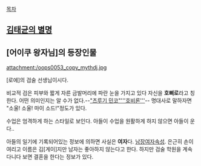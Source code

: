 [[목차]]

== '''[[김태균의 별명]]''' ==


== [어이쿠 왕자님]의 등장인물 ==

attachment:/oops0053_copy_mythdj.jpg

[로에]의 검술 선생님이시다.

비교적 검은 피부와 짧게 자른 금발머리에 파란 눈을 가지고 있다 자신을 '''호삐로'''라고 칭한다. 어떤 의미인지는 알 수가 없다.--[["츠루기 민코"'''호비론''']]--
명대사로 말하자면 "소울! 소울! 마이 소드!"정도가 있다.

수업은 엄격하게 하는 스타일로 보인다. 아들이 수업을 원활하게 하지 않으면 아들이 운다..

아들의 일기에 기록되어있는 정보에 의하면 사실은 '''여자'''다. [[남장여자]]속성. 은근히 손이 여리고 이름은 김[게이]지만 남자는 좋아하지 않는다고 한다. 하지만 검술 학원을 계속다니다 보면 결혼을 한다는 정보가 있다.


